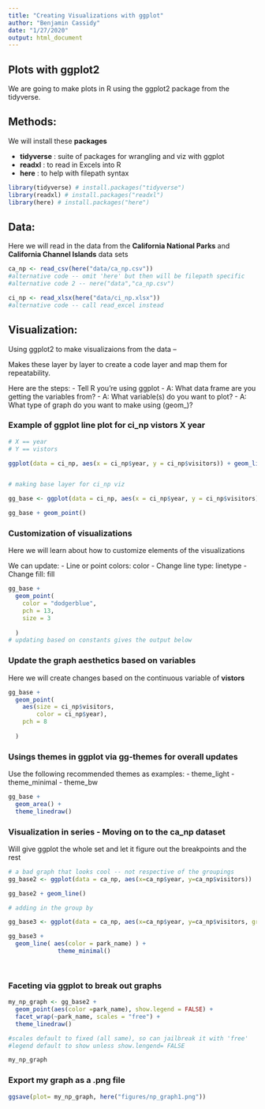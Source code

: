 ```yaml
---
title: "Creating Visualizations with ggplot"
author: "Benjamin Cassidy"
date: "1/27/2020"
output: html_document
---
```


## Plots with ggplot2

We are going to make plots in R using the ggplot2 package from the tidyverse.


## Methods:
We will install these **packages**

 - **tidyverse** : suite of packages for wrangling and viz with ggplot
 - **readxl** : to read in Excels into R
 - **here** : to help with filepath syntax

```r
library(tidyverse) # install.packages("tidyverse")
library(readxl) # install.packages("readxl")
library(here) # install.packages("here")


```

## Data:
Here we will read in the data from the **California National Parks** and **California Channel Islands** data sets
```r

ca_np <- read_csv(here("data/ca_np.csv"))
#alternative code -- omit 'here' but then will be filepath specific
#alternative code 2 -- nere("data","ca_np.csv")

ci_np <- read_xlsx(here("data/ci_np.xlsx"))
#alternative code -- call read_excel instead


```

## Visualization: 

Using ggplot2 to make visualizaions from the data -- 

Makes these layer by layer to create a code layer and map them for repeatability.

Here are the steps: 
 - Tell R you're using ggplot
 - A: What data frame are you getting the variables from?
 - A: What variable(s) do you want to plot?
 - A: What type of graph do you want to make using (geom_)?
 
### Example of ggplot line plot for ci_np vistors X year

```r
# X == year
# Y == vistors

ggplot(data = ci_np, aes(x = ci_np$year, y = ci_np$visitors)) + geom_line()



```

```r
# making base layer for ci_np viz

gg_base <- ggplot(data = ci_np, aes(x = ci_np$year, y = ci_np$visitors))

gg_base + geom_point()

```


### Customization of visualizations

Here we will learn about how to customize elements of the visualizations

We can update:
 - Line or point colors: color
 - Change line type: linetype
 - Change fill: fill 


```r
gg_base + 
  geom_point(
    color = "dodgerblue",
    pch = 13, 
    size = 3
    
  )
# updating based on constants gives the output below

```

### Update the graph aesthetics based on variables

Here we will create changes based on the continuous variable of **vistors**


```r

gg_base + 
  geom_point(
    aes(size = ci_np$visitors, 
        color = ci_np$year), 
    pch = 8
        
  )

```

### Usings themes in ggplot via gg-themes for overall updates

Use the following recommended themes as examples: 
 - theme_light
 - theme_minimal
 - theme_bw

```r

gg_base +
  geom_area() +
  theme_linedraw()

```


### Visualization in series - Moving on to the **ca_np** dataset 

Will give ggplot the whole set and let it figure out the breakpoints and the rest

```r

# a bad graph that looks cool -- not respective of the groupings
gg_base2 <- ggplot(data = ca_np, aes(x=ca_np$year, y=ca_np$visitors))

gg_base2 + geom_line()

# adding in the group by 

gg_base3 <- ggplot(data = ca_np, aes(x=ca_np$year, y=ca_np$visitors, group= park_name))

gg_base3 + 
  geom_line( aes(color = park_name) ) + 
              theme_minimal()
  



```

### Faceting via ggplot to break out graphs

```r
my_np_graph <- gg_base2 + 
  geom_point(aes(color =park_name), show.legend = FALSE) +
  facet_wrap(~park_name, scales = "free") + 
  theme_linedraw()

#scales default to fixed (all same), so can jailbreak it with 'free'
#legend default to show unless show.lengend= FALSE

my_np_graph


```

### Export my graph as a .png file

```r

ggsave(plot= my_np_graph, here("figures/np_graph1.png"))



```






